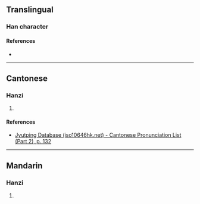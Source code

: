{{character info/new}}
==Translingual==

===Han character===
{{Han char|rn=75|rad=木|as=12|sn=16|four=47920|canj=DANG|ids=⿰木閏}}

====References====
* {{Han ref|kx=0553.040|dkj=15529|hdz=21296.120|uh=6A4D|ud=27213|bh=E9DB|bd=59867}}

----

==Cantonese==

===Hanzi===
{{yue-hanzi|jyut=[[jeon6]]|y=yeun6}}

# {{defn|lang=yue|sort=木12}}

====References====
* [http://www.iso10646hk.net/jp/document/download.jsp Jyutping Database (iso10646hk.net) - Cantonese Pronunciation List (Part 2), p. 132]

----

==Mandarin==

===Hanzi===
{{cmn-hanzi|pin=[[rùn]] ([[run4]])|wg=jun<sup>4</sup>}}

# {{defn|lang=cmn|sort=木12}}